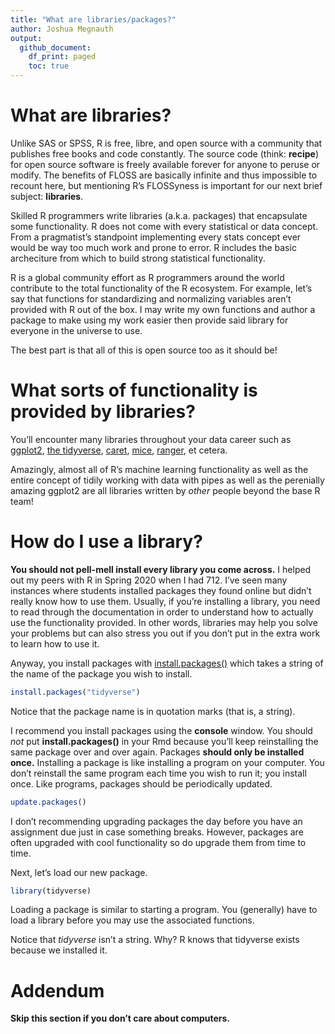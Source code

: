 ```yaml
---
title: "What are libraries/packages?"
author: Joshua Megnauth
output:
  github_document:
    df_print: paged
    toc: true
---
```


# What are libraries?

Unlike SAS or SPSS, R is free, libre, and open source with a community that publishes free books and code constantly. The source code (think: **recipe**) for open source software is freely available forever for anyone to peruse or modify. The benefits of FLOSS are basically infinite and thus impossible to recount here, but mentioning R's FLOSSyness is important for our next brief subject: **libraries**.

Skilled R programmers write libraries (a.k.a. packages) that encapsulate some functionality. R does not come with every statistical or data concept. From a pragmatist's standpoint implementing every stats concept ever would be way too much work and prone to error. R includes the basic archeciture from which to build strong statistical functionality.

R is a global community effort as R programmers around the world contribute to the total functionality of the R ecosystem. For example, let's say that functions for standardizing and normalizing variables aren't provided with R out of the box. I may write my own functions and author a package to make using my work easier then provide said library for everyone in the universe to use.

The best part is that all of this is open source too as it should be!

# What sorts of functionality is provided by libraries?

You'll encounter many libraries throughout your data career such as [ggplot2](https://ggplot2.tidyverse.org/), [the tidyverse](https://tidyverse.org/), [caret](https://topepo.github.io/caret/), [mice](https://cran.r-project.org/web/packages/mice/mice.pdf), [ranger](https://cran.r-project.org/web/packages/ranger/ranger.pdf), et cetera.

Amazingly, almost all of R's machine learning functionality as well as the entire concept of tidily working with data with pipes as well as the perenially amazing ggplot2 are all libraries written by _other_ people beyond the base R team!

# How do I use a library?

**You should not pell-mell install every library you come across.** I helped out my peers with R in Spring 2020 when I had 712. I've seen many instances where students installed packages they found online but didn't really know how to use them. Usually, if you're installing a library, you need to read through the documentation in order to understand how to actually use the functionality provided. In other words, libraries may help you solve your problems but can also stress you out if you don't put in the extra work to learn how to use it.

Anyway, you install packages with [install.packages()](https://www.rdocumentation.org/packages/utils/versions/3.6.2/topics/install.packages) which takes a string of the name of the package you wish to install.

```r
install.packages("tidyverse")
```

Notice that the package name is in quotation marks (that is, a string).

I recommend you install packages using the **console** window. You should _not_ put **install.packages()** in your Rmd because you'll keep reinstalling the same package over and over again. Packages **should only be installed once.** Installing a package is like installing a program on your computer. You don't reinstall the same program each time you wish to run it; you install once. Like programs, packages should be periodically updated.

```r
update.packages()
```

I don't recommending upgrading packages the day before you have an assignment due just in case something breaks. However, packages are often upgraded with cool functionality so do upgrade them from time to time.

Next, let's load our new package.

```r
library(tidyverse)
```

Loading a package is similar to starting a program. You (generally) have to load a library before you may use the associated functions.

Notice that _tidyverse_ isn't a string. Why? R knows that tidyverse exists because we installed it.

# Addendum
**Skip this section if you don't care about computers.**

